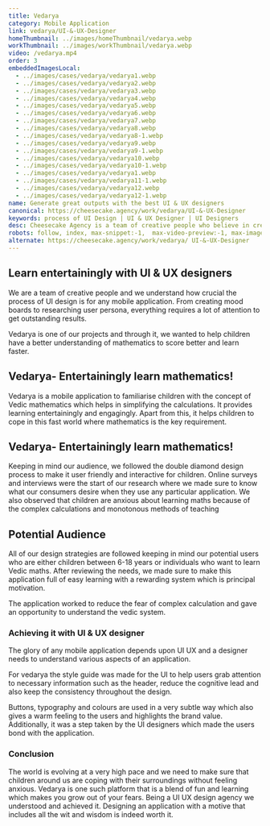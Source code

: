 ```yaml
---
title: Vedarya
category: Mobile Application
link: vedarya/UI-&-UX-Designer
homeThumbnail: ../images/homeThumbnail/vedarya.webp
workThumbnail: ../images/workThumbnail/vedarya.webp
video: /vedarya.mp4
order: 3
embeddedImagesLocal:
  - ../images/cases/vedarya/vedarya1.webp
  - ../images/cases/vedarya/vedarya2.webp
  - ../images/cases/vedarya/vedarya3.webp
  - ../images/cases/vedarya/vedarya4.webp
  - ../images/cases/vedarya/vedarya5.webp
  - ../images/cases/vedarya/vedarya6.webp
  - ../images/cases/vedarya/vedarya7.webp
  - ../images/cases/vedarya/vedarya8.webp
  - ../images/cases/vedarya/vedarya8-1.webp
  - ../images/cases/vedarya/vedarya9.webp
  - ../images/cases/vedarya/vedarya9-1.webp
  - ../images/cases/vedarya/vedarya10.webp
  - ../images/cases/vedarya/vedarya10-1.webp
  - ../images/cases/vedarya/vedarya1.webp
  - ../images/cases/vedarya/vedarya11-1.webp
  - ../images/cases/vedarya/vedarya12.webp
  - ../images/cases/vedarya/vedarya12-1.webp
name: Generate great outputs with the best UI & UX designers
canonical: https://cheesecake.agency/work/vedarya/UI-&-UX-Designer
keywords: process of UI Design | UI & UX Designer | UI Designers
desc: Cheesecake Agency is a team of creative people who believe in creating authentic UI & UX. Vedarya is one of our projects where we showed our process of UI designs.
robots: follow, index, max-snippet:-1,  max-video-preview:-1, max-image-preview:large
alternate: https://cheesecake.agency/work/vedarya/ UI-&-UX-Designer
---
```



<section className="info-container">
  <div className="info-wrapper">
    <div className="case-text">
      <h1>Learn entertainingly with UI & UX designers</h1>
      <p>
        We are a team of creative people and we understand how crucial the
        process of UI design is for any mobile application. From creating mood
        boards to researching user persona, everything requires a lot of
        attention to get outstanding results.
      </p>
      <p>
        Vedarya is one of our projects and through it, we wanted to help
        children have a better understanding of mathematics to score better and
        learn faster.
      </p>
    </div>
  </div>
</section>

<div>
  <GatsbyImage alt="" image={getImage(props.imgs[0])} />
  <GatsbyImage alt="" image={getImage(props.imgs[1])} />
</div>

<section className="info-container">
  <div className="info-wrapper">
    <div className="case-text">
      <h2>Vedarya- Entertainingly learn mathematics!</h2>
      <p>
        Vedarya is a mobile application to familiarise children with the concept
        of Vedic mathematics which helps in simplifying the calculations. It
        provides learning entertainingly and engagingly. Apart from this, it
        helps children to cope in this fast world where mathematics is the key
        requirement.
      </p>
    </div>
  </div>
</section>

<div>
  <GatsbyImage alt="" image={getImage(props.imgs[2])} />
  <GatsbyImage alt="" image={getImage(props.imgs[3])} />
</div>

<section className="info-container">
  <div className="info-wrapper">
    <div className="case-text">
      <h2>Vedarya- Entertainingly learn mathematics!</h2>
      <p>
        Keeping in mind our audience, we followed the double diamond design
        process to make it user friendly and interactive for children. Online
        surveys and interviews were the start of our research where we made sure
        to know what our consumers desire when they use any particular
        application. We also observed that children are anxious about learning
        maths because of the complex calculations and monotonous methods of
        teaching
      </p>
    </div>
  </div>
</section>

<div>
  <GatsbyImage alt="" image={getImage(props.imgs[4])} />
  <GatsbyImage alt="" image={getImage(props.imgs[5])} />
</div>

<section className="info-container">
  <div className="info-wrapper">
    <div className="case-text">
      <h2>Potential Audience</h2>
      <p>
        All of our design strategies are followed keeping in mind our potential
        users who are either children between 6-18 years or individuals who want
        to learn Vedic maths. After reviewing the needs, we made sure to make
        this application full of easy learning with a rewarding system which is
        principal motivation.
      </p>
    </div>
  </div>
</section>

<div>
  <GatsbyImage alt="" image={getImage(props.imgs[6])} />
</div>

<section className="info-container">
  <div className="info-wrapper">
    <div className="case-text">
      <p>
        The application worked to reduce the fear of complex calculation and
        gave an opportunity to understand the vedic system.
      </p>
    </div>
  </div>
</section>

<div>
  <GatsbyImage alt="" image={getImage(props.imgs[7])} />
  <GatsbyImage alt="" image={getImage(props.imgs[8])} />
  <GatsbyImage alt="" image={getImage(props.imgs[9])} />
  <GatsbyImage alt="" image={getImage(props.imgs[10])} />
</div>

<section className="info-container">
  <div className="info-wrapper">
    <div className="case-text">
      <h3>Achieving it with UI & UX designer</h3>
      <p>
        The glory of any mobile application depends upon UI UX and a designer
        needs to understand various aspects of an application.
      </p>
      <p>
        For vedarya the style guide was made for the UI to help users grab
        attention to necessary information such as the header, reduce the
        cognitive lead and also keep the consistency throughout the design.
      </p>
      <p>
        Buttons, typography and colours are used in a very subtle way which also
        gives a warm feeling to the users and highlights the brand value.
        Additionally, it was a step taken by the UI designers which made the
        users bond with the application.
      </p>
    </div>
  </div>
</section>

<div>
  <GatsbyImage alt="" image={getImage(props.imgs[11])} />
  <GatsbyImage alt="" image={getImage(props.imgs[12])} />
  <GatsbyImage alt="" image={getImage(props.imgs[13])} />
  <GatsbyImage alt="" image={getImage(props.imgs[14])} />
  <GatsbyImage alt="" image={getImage(props.imgs[15])} />
  <GatsbyImage alt="" image={getImage(props.imgs[16])} />
</div>

<section className="info-container">
  <div className="info-wrapper">
    <div className="case-text">
      <h3>Conclusion</h3>
      <p>
        The world is evolving at a very high pace and we need to make sure that
        children around us are coping with their surroundings without feeling
        anxious. Vedarya is one such platform that is a blend of fun and
        learning which makes you grow out of your fears. Being a UI UX design
        agency we understood and achieved it. Designing an application with a
        motive that includes all the wit and wisdom is indeed worth it.
      </p>
    </div>
  </div>
</section>
